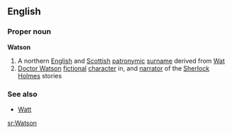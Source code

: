 ==English==

===Proper noun===
'''Watson'''
# A northern [[English]] and [[Scottish]] [[patronymic]] [[surname]] derived from [[Wat]]
# [[w:Doctor Watson|Doctor Watson]] [[fictional]] [[character]] in, and [[narrator]] of the [[w:Sherlock Holmes|Sherlock Holmes]] stories

===See also===
*[[Watt]]

[[sr:Watson]]